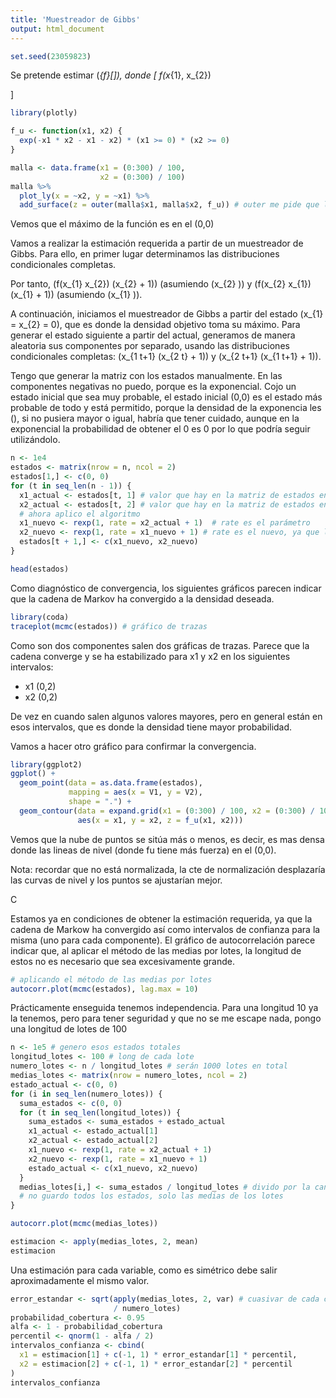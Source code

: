 ```yaml
---
title: 'Muestreador de Gibbs'
output: html_document
---
```


```r
set.seed(23059823)
```

Se pretende estimar \(\mathbb{E}_{f}[\mathbf{X}]\), donde
\[
  f(x_{1}, x_{2}) \propto
  \begin{cases}
    \mathrm{e}^{-x_{1} x_{2} - x_{1} - x_{2}}
    &\text{si \(x_{1} \geq 0\) y \(x_{2} \geq 0\)}, \\
    0
    &\text{en otro caso.}
  \end{cases}
\]

```r
library(plotly)

f_u <- function(x1, x2) {
  exp(-x1 * x2 - x1 - x2) * (x1 >= 0) * (x2 >= 0)
}

malla <- data.frame(x1 = (0:300) / 100,
                    x2 = (0:300) / 100)
malla %>% 
  plot_ly(x = ~x2, y = ~x1) %>% 
  add_surface(z = outer(malla$x1, malla$x2, f_u)) # outer me pide que la función que le pase esté vectorizada
```


Vemos que el máximo de la función es en el (0,0)

Vamos a realizar la estimación requerida a partir de un muestreador de Gibbs. Para ello, en primer lugar determinamos las distribuciones condicionales completas.
\begin{align*}
  f(x_1 \mid x_2) &\propto
  \begin{cases}
    \mathrm{e}^{-(x_{2} + 1) x_{1}}
    &\text{si \(x_{1} \geq 0\)}, \\
    0
    &\text{en otro caso.}
  \end{cases}
  \qquad\text{para } x_{2} \geq 0 \\
  f(x_2 \mid x_1) &\propto
  \begin{cases}
    \mathrm{e}^{-(x_{1} + 1) x_{2}}
    &\text{si \(x_{2} \geq 0\)}, \\
    0
    &\text{en otro caso.}
  \end{cases}
  \qquad\text{para } x_{1} \geq 0 \\
\end{align*}

Por tanto, \(f(x_{1} \mid x_{2}) \sim \mathrm{Exp}(x_{2} + 1)\) (asumiendo \(x_{2} \geq 0\)) y \(f(x_{2} \mid x_{1}) \sim \mathrm{Exp}(x_{1} + 1)\) (asumiendo \(x_{1} \geq 0\)).

A continuación, iniciamos el muestreador de Gibbs a partir del estado \(x_{1} = x_{2} = 0\), que es donde la densidad objetivo toma su máximo. Para generar el estado siguiente a partir del actual, generamos de manera aleatoria sus componentes por separado, usando las distribuciones condicionales completas: \(x_{1 t+1} \sim \mathrm{Exp}(x_{2 t} + 1)\) y \(x_{2 t+1} \sim \mathrm{Exp}(x_{1 t+1} + 1)\).

Tengo que generar la matriz con los estados manualmente. En las componentes negativas no puedo, porque es la exponencial.
Cojo un estado inicial que sea muy probable, el estado inicial (0,0) es el estado más probable de todo y está permitido, porque la densidad de la exponencia les \(\geq 0\), si no pusiera mayor o igual, habría que tener cuidado, aunque en la exponencial la probabilidad de obtener el 0 es 0 por lo que podría seguir utilizándolo.

```r
n <- 1e4
estados <- matrix(nrow = n, ncol = 2)
estados[1,] <- c(0, 0)
for (t in seq_len(n - 1)) {
  x1_actual <- estados[t, 1] # valor que hay en la matriz de estados en la fila y y col 1
  x2_actual <- estados[t, 2] # valor que hay en la matriz de estados en la fila y y col 2
  # ahora aplico el algoritmo
  x1_nuevo <- rexp(1, rate = x2_actual + 1)  # rate es el parámetro
  x2_nuevo <- rexp(1, rate = x1_nuevo + 1) # rate es el nuevo, ya que lo tengo lo uso
  estados[t + 1,] <- c(x1_nuevo, x2_nuevo)
}

head(estados)
```

Como diagnóstico de convergencia, los siguientes gráficos parecen indicar que la cadena de Markov ha convergido a la densidad deseada.

```r
library(coda)
traceplot(mcmc(estados)) # gráfico de trazas
```

Como son dos componentes salen dos gráficas de trazas. Parece que la cadena converge y se ha estabilizado para x1 y x2 en los siguientes intervalos:

- x1 (0,2)
- x2 (0,2)

De vez en cuando salen algunos valores mayores, pero en general están en esos intervalos, que es donde la densidad tiene mayor probabilidad.

Vamos a hacer otro gráfico para confirmar la convergencia.


```r
library(ggplot2)
ggplot() +
  geom_point(data = as.data.frame(estados),
             mapping = aes(x = V1, y = V2),
             shape = ".") +
  geom_contour(data = expand.grid(x1 = (0:300) / 100, x2 = (0:300) / 100),
               aes(x = x1, y = x2, z = f_u(x1, x2)))
```
Vemos que la nube de puntos se sitúa más o menos, es decir, es mas densa donde las lineas de nivel (donde fu tiene más fuerza) en el (0,0). 

Nota: recordar que no está normalizada, la cte de normalización desplazaría las curvas de nivel y los puntos se ajustarían mejor.

C




Estamos ya en condiciones de obtener la estimación requerida, ya que la cadena de Markow ha convergido así como intervalos de confianza para la misma (uno para cada componente). El gráfico de autocorrelación parece indicar que, al aplicar el método de las medias por lotes, la longitud de estos no es necesario que sea excesivamente grande.

```r
# aplicando el método de las medias por lotes
autocorr.plot(mcmc(estados), lag.max = 10)
```

Prácticamente enseguida tenemos independencia. Para una longitud 10 ya la tenemos, pero para tener seguridad y que no se me escape nada, pongo una longitud de lotes de 100

```r
n <- 1e5 # genero esos estados totales 
longitud_lotes <- 100 # long de cada lote
numero_lotes <- n / longitud_lotes # serán 1000 lotes en total
medias_lotes <- matrix(nrow = numero_lotes, ncol = 2)
estado_actual <- c(0, 0)
for (i in seq_len(numero_lotes)) {
  suma_estados <- c(0, 0)
  for (t in seq_len(longitud_lotes)) {
    suma_estados <- suma_estados + estado_actual
    x1_actual <- estado_actual[1]
    x2_actual <- estado_actual[2]
    x1_nuevo <- rexp(1, rate = x2_actual + 1)
    x2_nuevo <- rexp(1, rate = x1_nuevo + 1)
    estado_actual <- c(x1_nuevo, x2_nuevo)
  }
  medias_lotes[i,] <- suma_estados / longitud_lotes # divido por la cantidad de estado = longitud del lote
  # no guardo todos los estados, solo las medias de los lotes
}

autocorr.plot(mcmc(medias_lotes))

estimacion <- apply(medias_lotes, 2, mean)
estimacion 
```

Una estimación para cada variable, como es simétrico debe salir aproximadamente el mismo valor.

```r
error_estandar <- sqrt(apply(medias_lotes, 2, var) # cuasivar de cada columna
                       / numero_lotes)
probabilidad_cobertura <- 0.95
alfa <- 1 - probabilidad_cobertura
percentil <- qnorm(1 - alfa / 2)
intervalos_confianza <- cbind(
  x1 = estimacion[1] + c(-1, 1) * error_estandar[1] * percentil,
  x2 = estimacion[2] + c(-1, 1) * error_estandar[2] * percentil
)
intervalos_confianza
```

